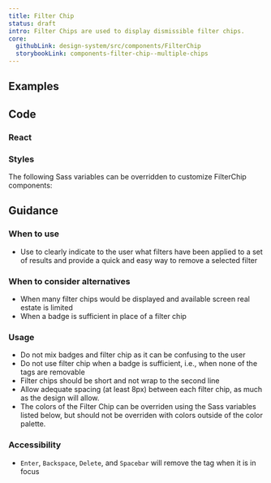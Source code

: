 ```yaml
---
title: Filter Chip
status: draft
intro: Filter Chips are used to display dismissible filter chips.
core:
  githubLink: design-system/src/components/FilterChip
  storybookLink: components-filter-chip--multiple-chips
---
```


## Examples

<StorybookExample
  componentName="filterChip"
  storyId="components-filter-chip--multiple-chips"
/>

## Code

### React

<PropTable componentName="FilterChip" />

### Styles

The following Sass variables can be overridden to customize FilterChip components:

<ComponentThemeOptions
  componentname="filter-chip"
/>

## Guidance

### When to use

- Use to clearly indicate to the user what filters have been applied to a set of results and provide a quick and easy way to remove a selected filter

### When to consider alternatives

- When many filter chips would be displayed and available screen real estate is limited
- When a badge is sufficient in place of a filter chip

### Usage

- Do not mix badges and filter chip as it can be confusing to the user
- Do not use filter chip when a badge is sufficient, i.e., when none of the tags are removable
- Filter chips should be short and not wrap to the second line
- Allow adequate spacing (at least 8px) between each filter chip, as much as the design will allow.
- The colors of the Filter Chip can be overriden using the Sass variables listed below, but should not be overriden with colors outside of the color palette.

### Accessibility

- `Enter`, `Backspace`, `Delete`, and `Spacebar` will remove the tag when it is in focus
